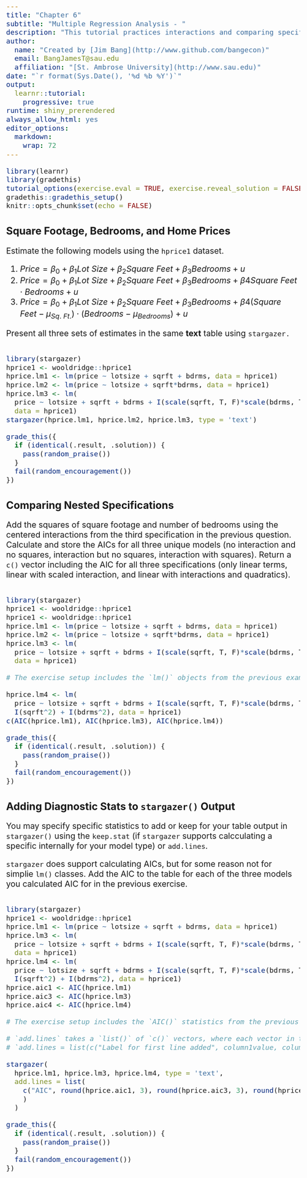 ```yaml
---
title: "Chapter 6"
subtitle: "Multiple Regression Analysis - "
description: "This tutorial practices interactions and comparing specification."
author: 
  name: "Created by [Jim Bang](http://www.github.com/bangecon)"
  email: BangJamesT@sau.edu
  affiliation: "[St. Ambrose University](http://www.sau.edu)"
date: "`r format(Sys.Date(), '%d %b %Y')`"
output: 
  learnr::tutorial:
    progressive: true
runtime: shiny_prerendered
always_allow_html: yes
editor_options: 
  markdown: 
    wrap: 72
---
```


<style type="text/css">
h1{font-size: 24pt}
h2{font-size: 20pt}
h3{font-size: 18pt}
h4,h5,h6{font-size: 16pt}
body{font-size: 16pt}
</style>

```r
library(learnr)
library(gradethis)
tutorial_options(exercise.eval = TRUE, exercise.reveal_solution = FALSE)
gradethis::gradethis_setup()
knitr::opts_chunk$set(echo = FALSE)
```

## Square Footage, Bedrooms, and Home Prices 

Estimate the following models using the `hprice1` dataset.

1. $Price = \beta_0 + \beta_1Lot\text{ }Size + \beta_2Square\text{ }Feet + \beta_3Bedrooms + u$
2. $Price = \beta_0 + \beta_1Lot\text{ }Size + \beta_2Square\text{ }Feet + \beta_3Bedrooms + \beta4Square\text{ }Feet \cdot Bedrooms + u$
3. $Price = \beta_0 + \beta_1Lot\text{ }Size + \beta_2Square\text{ }Feet + \beta_3Bedrooms + \beta4(Square\text{ }Feet - \mu_{Sq.\text{ }Ft.}) \cdot (Bedrooms - \mu_{Bedrooms}) + u$

Present all three sets of estimates in the same **text** table using `stargazer.`

```r

```

```r
library(stargazer)
hprice1 <- wooldridge::hprice1
hprice.lm1 <- lm(price ~ lotsize + sqrft + bdrms, data = hprice1)
hprice.lm2 <- lm(price ~ lotsize + sqrft*bdrms, data = hprice1)
hprice.lm3 <- lm(
  price ~ lotsize + sqrft + bdrms + I(scale(sqrft, T, F)*scale(bdrms, T, F)),
  data = hprice1)
stargazer(hprice.lm1, hprice.lm2, hprice.lm3, type = 'text')
```

```r
grade_this({
  if (identical(.result, .solution)) {
    pass(random_praise())
  }
  fail(random_encouragement())
})
```

## Comparing Nested Specifications

Add the squares of square footage and number of bedrooms using the centered interactions from the third specification in the previous question.  
Calculate and store the AICs for all three unique models (no interaction and no squares, interaction but no squares, interaction with squares).  Return a `c()` vector including the AIC for all three specifications (only linear terms, linear with scaled interaction, and linear with interactions and quadratics).

```r

```

```r
library(stargazer)
hprice1 <- wooldridge::hprice1
hprice1 <- wooldridge::hprice1
hprice.lm1 <- lm(price ~ lotsize + sqrft + bdrms, data = hprice1)
hprice.lm2 <- lm(price ~ lotsize + sqrft*bdrms, data = hprice1)
hprice.lm3 <- lm(
  price ~ lotsize + sqrft + bdrms + I(scale(sqrft, T, F)*scale(bdrms, T, F)),
  data = hprice1)
```

```r
# The exercise setup includes the `lm()` objects from the previous example as `hprice.lm1`, `hprice.lm2`, and `hprice.lm3`. 
```

```r
hprice.lm4 <- lm(
  price ~ lotsize + sqrft + bdrms + I(scale(sqrft, T, F)*scale(bdrms, T, F)) +  
  I(sqrft^2) + I(bdrms^2), data = hprice1)
c(AIC(hprice.lm1), AIC(hprice.lm3), AIC(hprice.lm4))
```

```r
grade_this({
  if (identical(.result, .solution)) {
    pass(random_praise())
  }
  fail(random_encouragement())
})
```

## Adding Diagnostic Stats to `stargazer()` Output

You may specify specific statistics to add or keep for your table output in `stargazer()` using the `keep.stat` (if `stargazer` supports calcculating a specific internally for your model type) or `add.lines`.

`stargazer` does support calculating AICs, but for some reason not for simplie `lm()` classes. Add the AIC to the table for each of the three models you calculated AIC for in the previous exercise. 

```r

```

```r
library(stargazer)
hprice1 <- wooldridge::hprice1
hprice.lm1 <- lm(price ~ lotsize + sqrft + bdrms, data = hprice1)
hprice.lm3 <- lm(
  price ~ lotsize + sqrft + bdrms + I(scale(sqrft, T, F)*scale(bdrms, T, F)),
  data = hprice1)
hprice.lm4 <- lm(
  price ~ lotsize + sqrft + bdrms + I(scale(sqrft, T, F)*scale(bdrms, T, F)) +  
  I(sqrft^2) + I(bdrms^2), data = hprice1)
hprice.aic1 <- AIC(hprice.lm1) 
hprice.aic3 <- AIC(hprice.lm3)
hprice.aic4 <- AIC(hprice.lm4)
```

```r
# The exercise setup includes the `AIC()` statistics from the previous example as `hprice.aic1`, `hprice.aic3`, and `hprice.aic4`. 
```

```r
# `add.lines` takes a `list()` of `c()` vectors, where each vector in the list specifies the values for each column of the line it adds, including row label. 
# `add.lines = list(c("Label for first line added", column1value, column2value, ...))
```

```r
stargazer(
  hprice.lm1, hprice.lm3, hprice.lm4, type = 'text', 
  add.lines = list(
    c("AIC", round(hprice.aic1, 3), round(hprice.aic3, 3), round(hprice.aic4, 3))
    )
  )
```

```r
grade_this({
  if (identical(.result, .solution)) {
    pass(random_praise())
  }
  fail(random_encouragement())
})
```
